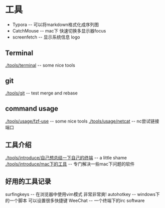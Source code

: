 = 工具 =

* Typora -- 可以将markdown格式化成序列图
* CatchMouse -- mac下 快速切换多显示器focus
* screenfetch -- 显示系统信息 logo

== Terminal ==
[[./tools/terminal]] -- some nice tools

== git ==
[[./tools/git]] -- test merge and rebase

== command usage ==
[[./tools/usage/fzf-use]] -- some nice tools
[[./tools/usage/netcat]] -- nc尝试链接端口

== 工具介绍 ==
[[./tools/introduce/自己想总结一下自己的终端]] -- a little shame
[[./tools/introduce/mac下的工具]] -- 专门解决一些mac下问题的软件

== 好用的工具记录 ==
surfingkeys -- 在浏览器中使用vim模式 非常非常爽!
autohotkey -- windows下的一个脚本 可以设置很多快捷键
WeeChat -- 一个终端下的irc software
